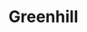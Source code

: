 
# Greenhill

<ProjectDetails
  region="Reach"
  house="House Greenhill"
  type="Castle"
  status="Not Started"
  warp="/warp not set"
  projectLead=""
  dateStarted="Invalid Date"
  dateCompleted="Invalid Date"
/>
